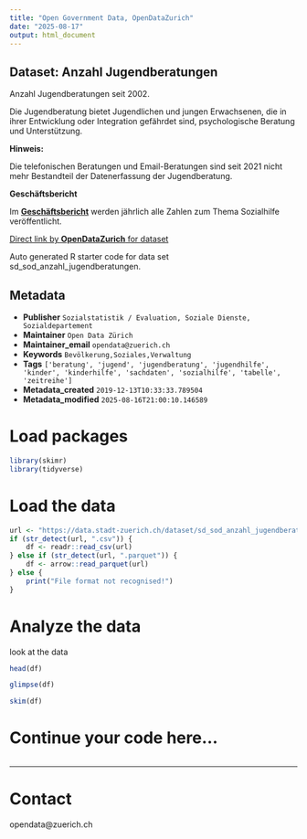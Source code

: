 ```yaml
---
title: "Open Government Data, OpenDataZurich"
date: "2025-08-17"
output: html_document
---
```


## Dataset: Anzahl Jugendberatungen

Anzahl Jugendberatungen seit 2002.

Die Jugendberatung bietet Jugendlichen und jungen Erwachsenen, die in ihrer Entwicklung oder Integration gefährdet sind, psychologische Beratung und Unterstützung.  


**Hinweis:**

Die telefonischen Beratungen und Email-Beratungen sind seit 2021 nicht mehr Bestandteil der Datenerfassung der Jugendberatung.

[]()

**Geschäftsbericht**


Im [**Geschäftsbericht**](https://www.stadt-zuerich.ch/geschaeftsbericht) werden jährlich alle Zahlen zum Thema Sozialhilfe veröffentlicht.


[]()



[Direct link by **OpenDataZurich** for dataset](https://data.stadt-zuerich.ch/dataset/sd_sod_anzahl_jugendberatungen)

Auto generated R starter code for data set sd_sod_anzahl_jugendberatungen.

## Metadata

- **Publisher** `Sozialstatistik / Evaluation, Soziale Dienste, Sozialdepartement`
- **Maintainer** `Open Data Zürich`
- **Maintainer_email** `opendata@zuerich.ch`
- **Keywords** `Bevölk­erung,Soziales,Ver­walt­ung`
- **Tags** `['beratung', 'jugend', 'jugendberatung', 'jugendhilfe', 'kinder', 'kinderhilfe', 'sachdaten', 'sozialhilfe', 'tabelle', 'zeitreihe']`
- **Metadata_created** `2019-12-13T10:33:33.789504`
- **Metadata_modified** `2025-08-16T21:00:10.146589`


# Load packages

```r
library(skimr)
library(tidyverse)
```

# Load the data

```r
url <- "https://data.stadt-zuerich.ch/dataset/sd_sod_anzahl_jugendberatungen/download/sd_sod_anzahl_jugendberatungen.csv"
if (str_detect(url, ".csv")) {
    df <- readr::read_csv(url)
} else if (str_detect(url, ".parquet")) {
    df <- arrow::read_parquet(url)
} else {
    print("File format not recognised!")
}
```

# Analyze the data

look at the data
```r
head(df)
```

```r
glimpse(df)
```

```r
skim(df)
```

# Continue your code here...

```r

```

------------------------------------------------------------------------

# Contact

opendata@zuerich.ch
